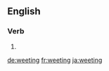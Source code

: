 
==English==

===Verb===
{{head|en|present participle}}

# {{present participle of|weet|lang=en|nocat=1}}

[[de:weeting]]
[[fr:weeting]]
[[ja:weeting]]